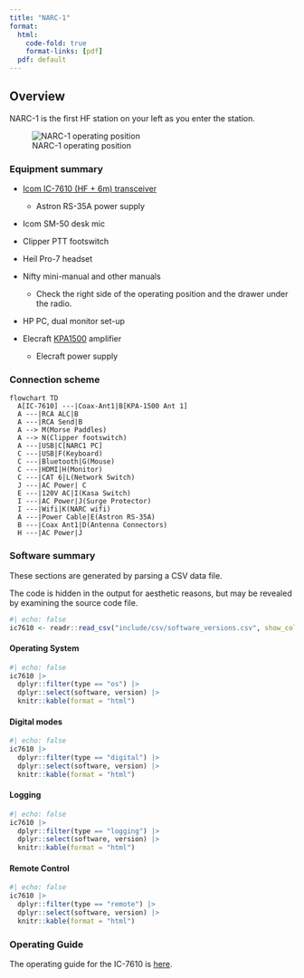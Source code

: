 ```yaml
---
title: "NARC-1"
format: 
  html:
    code-fold: true
    format-links: [pdf]
  pdf: default
---
```


## Overview

NARC-1 is the first HF station on your left as you enter the station.

![NARC-1 operating position](include/img/narc-1-operating-position.jpeg)

### Equipment summary

- [Icom IC-7610 (HF + 6m) transceiver](IC-7610.qmd)
    - Astron RS-35A power supply
- Icom SM-50 desk mic
- Clipper PTT footswitch
- Heil Pro-7 headset
- Nifty mini-manual and other manuals
  - Check the right side of the operating position and the drawer under the radio.

- HP PC, dual monitor set-up

- Elecraft [KPA1500](KPA1500.qmd) amplifier
  - Elecraft power supply
  
### Connection scheme

```mermaid
flowchart TD
  A[IC-7610] ---|Coax-Ant1|B[KPA-1500 Ant 1]
  A ---|RCA ALC|B
  A ---|RCA Send|B
  A --> M(Morse Paddles)
  A --> N(Clipper footswitch)
  A ---|USB|C[NARC1 PC]
  C ---|USB|F(Keyboard)
  C ---|Bluetooth|G(Mouse)
  C ---|HDMI|H(Monitor)
  C ---|CAT 6|L(Network Switch)
  J ---|AC Power| C
  E ---|120V AC|I(Kasa Switch)
  I ---|AC Power|J(Surge Protector)
  I ---|Wifi|K(NARC wifi)
  A ---|Power Cable|E(Astron RS-35A)
  B ---|Coax Ant1|D(Antenna Connectors)
  H ---|AC Power|J
```
 
### Software summary

::: {.callout-note}

These sections are generated by parsing a CSV data file.

The code is hidden in the output for aesthetic reasons, but may be revealed by examining the source code file.

:::

```r
#| echo: false
ic7610 <- readr::read_csv("include/csv/software_versions.csv", show_col_types = FALSE)
```

#### Operating System

```r
#| echo: false
ic7610 |>
  dplyr::filter(type == "os") |>
  dplyr::select(software, version) |>
  knitr::kable(format = "html") 
```

#### Digital modes

```r
#| echo: false
ic7610 |>
  dplyr::filter(type == "digital") |>
  dplyr::select(software, version) |>
  knitr::kable(format = "html") 
```

#### Logging

```r
#| echo: false
ic7610 |>
  dplyr::filter(type == "logging") |>
  dplyr::select(software, version) |>
  knitr::kable(format = "html") 
```

#### Remote Control

```r
#| echo: false
ic7610 |>
  dplyr::filter(type == "remote") |>
  dplyr::select(software, version) |>
  knitr::kable(format = "html") 
```

### Operating Guide

The operating guide for the IC-7610 is [here](ic-7610.qmd).
